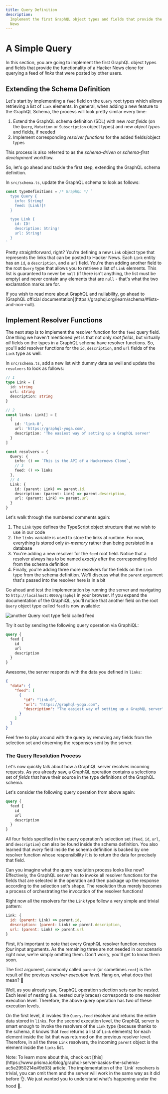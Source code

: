 ```yaml
---
title: Query Definition
description:
  Implement the first GraphQL object types and fields that provide the functionality of a Hacker
  News
---
```



# A Simple Query

In this section, you are going to implement the first GraphQL object types and fields that provide
the functionality of a Hacker News clone for querying a feed of _links_ that were posted by other
users.

## Extending the Schema Definition

Let's start by implementing a `feed` field on the `Query` root types which allows retrieving a list
of `Link` elements. In general, when adding a new feature to the GraphQL Schema, the process will
look pretty similar every time:

1. Extend the GraphQL schema definition (SDL) with new _root fields_ (on the `Query`, `Mutation` or
   `Subscription` object types) and new _object types_ and fields, if needed
2. Implement corresponding _resolver functions_ for the added fields/object types

This process is also referred to as the _schema-driven_ or _schema-first development_ workflow.

So, let's go ahead and tackle the first step, extending the GraphQL schema definition.

In `src/schema.ts`, update the GraphQL schema to look as follows:

```ts filename="src/schema.ts"
const typeDefinitions = /* GraphQL */ `
  type Query {
    info: String!
    feed: [Link!]!
  }

  type Link {
    id: ID!
    description: String!
    url: String!
  }
`
```

Pretty straightforward, right? You're defining a new `Link` object type that represents the links
that can be posted to Hacker News. Each `Link` entity has an `id`, a `description`, and a `url`
field. You're then adding another field to the root `Query` type that allows you to retrieve a list
of `Link` elements. This list is guaranteed to never be `null` (if there isn't anything, the list
must be empty) and never contain any elements that are `null` - that's what the two exclamation
marks are for.

<Callout>
  If you wish to read more about GraphQL and nullability, go ahead to [GraphQL official
  documentation](https://graphql.org/learn/schema/#lists-and-non-null).
</Callout>

## Implement Resolver Functions

The next step is to implement the resolver function for the `feed` query field. One thing we haven't
mentioned yet is that not only _root fields_, but virtually _all_ fields on the types in a GraphQL
schema have resolver functions. So, you'll add resolver functions for the `id`, `description`, and
`url` fields of the `Link` type as well.

In `src/schema.ts`, add a new list with dummy data as well and update the `resolvers` to look as
follows:

```ts filename="src/schema.ts"
// 1
type Link = {
  id: string
  url: string
  description: string
}

// 2
const links: Link[] = [
  {
    id: 'link-0',
    url: 'https://graphql-yoga.com',
    description: 'The easiest way of setting up a GraphQL server'
  }
]

const resolvers = {
  Query: {
    info: () => `This is the API of a Hackernews Clone`,
    // 3
    feed: () => links
  },
  // 4
  Link: {
    id: (parent: Link) => parent.id,
    description: (parent: Link) => parent.description,
    url: (parent: Link) => parent.url
  }
}
```

Let's walk through the numbered comments again:

1. The `Link` type defines the TypeScript object structure that we wish to use in our code
2. The `links` variable is used to store the links at runtime. For now, everything is stored only
   _in-memory_ rather than being persisted in a database
3. You're adding a new resolver for the `feed` root field. Notice that a resolver always has to be
   named _exactly_ after the corresponding field from the schema definition
4. Finally, you're adding three more resolvers for the fields on the `Link` type from the schema
   definition. We'll discuss what the `parent` argument that's passed into the resolver here is in a
   bit

Go ahead and test the implementation by running the server and navigating to
`http://localhost:4000/graphql` in your browser. If you expand the documentation of the GraphiQL,
you'll notice that another field on the root `Query` object type called `feed` is now available:

![another `Query` root type field called feed](/assets/tutorial/basic/05-a-simple-mutation/feed-link-query-response.png)

Try it out by sending the following query operation via GraphiQL:

```graphql
query {
  feed {
    id
    url
    description
  }
}
```

Awesome, the server responds with the data you defined in `links`:

```json
{
  "data": {
    "feed": [
      {
        "id": "link-0",
        "url": "https://graphql-yoga.com",
        "description": "The easiest way of setting up a GraphQL server"
      }
    ]
  }
}
```

Feel free to play around with the query by removing any fields from the selection set and observing
the responses sent by the server.

### The Query Resolution Process

Let's now quickly talk about how a GraphQL server resolves incoming requests. As you already saw, a
GraphQL operation contains a selections set of _fields_ that have their source in the type
definitions of the GraphQL schema.

Let's consider the following query operation from above again:

```graphql
query {
  feed {
    id
    url
    description
  }
}
```

All four fields specified in the query operation's selection set (`feed`, `id`, `url`, and
`description`) can also be found inside the schema definition. You also learned that _every_ field
inside the schema definition is backed by one resolver function whose responsibility it is to return
the data for precisely that field.

Can you imagine what the query resolution process looks like now? Effectively, the GraphQL server
has to invoke all resolver functions for the fields that are selected in the operation and then
package up the response according to the selection set's shape. The resolution thus merely becomes a
process of orchestrating the invocation of the resolver functions!

Right now all the resolvers for the `Link` type follow a very simple and trivial pattern:

```js
Link: {
  id: (parent: Link) => parent.id,
  description: (parent: Link) => parent.description,
  url: (parent: Link) => parent.url
}
```

First, it's important to note that every GraphQL resolver function receives _four_ input arguments.
As the remaining three are not needed in our scenario right now, we're simply omitting them. Don't
worry, you'll get to know them soon.

The first argument, commonly called `parent` (or sometimes `root`) is the result of the previous
_resolver execution level_. Hang on, what does that mean? 🤔

Well, as you already saw, GraphQL operation selection sets can be _nested_. Each level of nesting
(i.e. nested curly braces) corresponds to one resolver execution level. Therefore, the above query
operation has two of these execution levels.

On the first level, it invokes the `Query.feed` resolver and returns the entire data stored in
`links`. For the second execution level, the GraphQL server is smart enough to invoke the resolvers
of the `Link` type (because thanks to the schema, it knows that `feed` returns a list of `Link`
elements) for each element inside the list that was returned on the previous resolver level.
Therefore, in all the three `Link` resolvers, the incoming `parent` object is the element inside the
`links` list.

<Callout>
  Note: To learn more about this, check out
  [this](https://www.prisma.io/blog/graphql-server-basics-the-schema-ac5e2950214e#9d03) article.
</Callout>

<Callout>
  The implementation of the `Link` resolvers is trivial, you can omit them and the server will work
  in the same way as it did before 👌. We just wanted you to understand what's happening under the
  hood 🚗.
</Callout>
